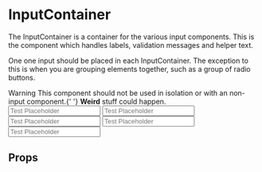 
<Meta title="molecule/InputContainer" component={InputContainer} />

# InputContainer

The InputContainer is a container for the various input components. This is the component which handles labels, validation messages and helper text.

One one input should be placed in each InputContainer. The exception to this is when you are grouping elements together, such as a group of radio buttons.

<div class="tip-wrapper">
  <span class="warning">Warning</span>
  This component should not be used in isolation or with an non-input component.{' '}
  <strong>Weird</strong> stuff could happen.
</div>

<Canvas withSource="open">
  <Story name="Default">
    <InputContainer inputName="Test Name" labelText="Test Input">
      <Input name="Test Name" placeholder="Test Placeholder" type="text" />
    </InputContainer>
  </Story>
  <Story name="Error State">
    <InputContainer
      inputName="Test Name"
      labelText="Test Input"
      inputState="error"
      stateMessage="Test error message"
    >
      <Input name="Test Name" placeholder="Test Placeholder" type="text" />
    </InputContainer>
  </Story>
  <Story name="Warning State">
    <InputContainer
      inputName="Test Name"
      labelText="Test Input"
      inputState="warning"
      stateMessage="Test warning message"
    >
      <Input name="Test Name" placeholder="Test Placeholder" type="text" />
    </InputContainer>
  </Story>
  <Story name="Success State">
    <InputContainer
      inputName="Test Name"
      labelText="Test Input"
      inputState="success"
      stateMessage="Test success message"
    >
      <Input name="Test Name" placeholder="Test Placeholder" type="text" />
    </InputContainer>
  </Story>
</Canvas>

<Canvas withSource="open">
  <Story name="InputContainer with helper text">
    <InputContainer
      inputName="Test Name"
      labelText="Test Input"
      helperText="Test helper text"
    >
      <Input name="Test Name" placeholder="Test Placeholder" type="text" />
    </InputContainer>
  </Story>
</Canvas>

## Props

<Props of={InputContainer} />
